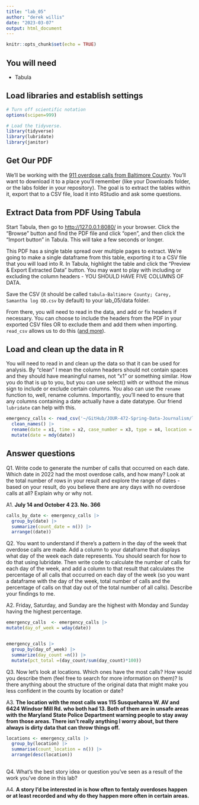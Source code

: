 ```yaml
---
title: "lab_05"
author: "derek willis"
date: "2023-03-07"
output: html_document
---
```


```r
knitr::opts_chunk$set(echo = TRUE)
```

## You will need

-   Tabula

## Load libraries and establish settings

```r
# Turn off scientific notation
options(scipen=999)

# Load the tidyverse.
library(tidyverse)
library(lubridate)
library(janitor)
```

## Get Our PDF

We'll be working with the [911 overdose calls from Baltimore County](https://drive.google.com/file/d/1qkYuojGF_6WKFr5aNQxmewDzcKyOiJFr/view?usp=share_link). You'll want to download it to a place you'll remember (like your Downloads folder, or the labs folder in your repository). The goal is to extract the tables within it, export that to a CSV file, load it into RStudio and ask some questions.

## Extract Data from PDF Using Tabula

Start Tabula, then go to <http://127.0.0.1:8080/> in your browser. Click the "Browse" button and find the PDF file and click "open", and then click the "Import button" in Tabula. This will take a few seconds or longer.

This PDF has a single table spread over multiple pages to extract. We're going to make a single dataframe from this table, exporting it to a CSV file that you will load into R. In Tabula, highlight the table and click the "Preview & Export Extracted Data" button. You may want to play with including or excluding the column headers - YOU SHOULD HAVE FIVE COLUMNS OF DATA.

Save the CSV (it should be called `tabula-Baltimore County; Carey, Samantha log OD.csv` by default) to your lab_05/data folder.

From there, you will need to read in the data, and add or fix headers if necessary. You can choose to include the headers from the PDF in your exported CSV files OR to exclude them and add them when importing. `read_csv` allows us to do this ([and more](https://readr.tidyverse.org/reference/read_delim.html)).

## Load and clean up the data in R

You will need to read in and clean up the data so that it can be used for analysis. By "clean" I mean the column headers should not contain spaces and they should have meaningful names, not "x1" or something similar. How you do that is up to you, but you can use select() with or without the minus sign to include or exclude certain columns. You also can use the `rename` function to, well, rename columns. Importantly, you'll need to ensure that any columns containing a date actually have a date datatype. Our friend `lubridate` can help with this.

```r
emergency_calls <- read_csv('~/GitHub/JOUR-472-Spring-Data-Journalism/labs/lab_05/tabula-Baltimore County; Carey, Samantha log OD-1.csv', col_names = FALSE) |>
  clean_names() |>
  rename(date = x1, time = x2, case_number = x3, type = x4, location = x5) |>
  mutate(date = mdy(date))

```

## Answer questions

Q1. Write code to generate the number of calls that occurred on each date. Which date in 2022 had the most overdose calls, and how many? Look at the total number of rows in your result and explore the range of dates - based on your result, do you believe there are any days with no overdose calls at all? Explain why or why not.

A1. **July 14 and October 4 23. No. 366**

```r
calls_by_date <- emergency_calls |>
  group_by(date) |>
  summarize(count_date = n()) |>
  arrange((date))
```

Q2. You want to understand if there's a pattern in the day of the week that overdose calls are made. Add a column to your dataframe that displays what day of the week each date represents. You should search for how to do that using lubridate. Then write code to calculate the number of calls for each day of the week, and add a column to that result that calculates the percentage of all calls that occurred on each day of the week (so you want a dataframe with the day of the week, total number of calls and the percentage of calls on that day out of the total number of all calls). Describe your findings to me.

A2. Friday, Saturday, and Sunday are the highest with Monday and Sunday having the highest percentage.

```r
emergency_calls  <- emergency_calls |>
mutate(day_of_week = wday(date))


emergency_calls |>
  group_by(day_of_week) |>
  summarize(day_count =n()) |>
  mutate(pct_total =(day_count/sum(day_count)*100))
```

Q3. Now let's look at locations. Which ones have the most calls? How would you describe them (feel free to search for more information on them)? Is there anything about the structure of the original data that might make you less confident in the counts by location or date?

A3. **The location with the most calls was 115 Susquehanna W. AV and 6424 Windsor Mill Rd. who both had 13. Both of them are in unsafe areas with the Maryland State Police Department warning people to stay away from those areas. There isn't really anything I worry about, but there always is dirty data that can throw things off.**

```r
locations <- emergency_calls |>
  group_by(location) |>
  summarise(count_location = n()) |>
  arrange(desc(location))
  

```

Q4. What's the best story idea or question you've seen as a result of the work you've done in this lab?

A4. **A story I'd be interested in is how often to fentaly overdoses happen or at least recorded and why do they happen more often in certain areas.**
